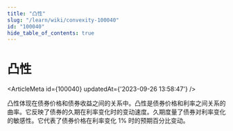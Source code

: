 ```yaml
---
title: "凸性"
slug: "/learn/wiki/convexity-100040"
id: "100040"
hide_table_of_contents: true
---
```



# 凸性

<ArticleMeta id={100040} updatedAt={'2023-09-26 13:58:47'} />
<div className='border-solid border-b border-t-0 my-4 border-[var(--ifm-color-gray-300)]' />

凸性体现在债券价格和债券收益之间的关系中。凸性是债券价格和利率之间关系的曲率。它反映了债券的久期在利率变化时的变动速度。久期度量了债券对利率变化的敏感性。它代表了债券价格在利率变化 1% 时的预期百分比变动。
